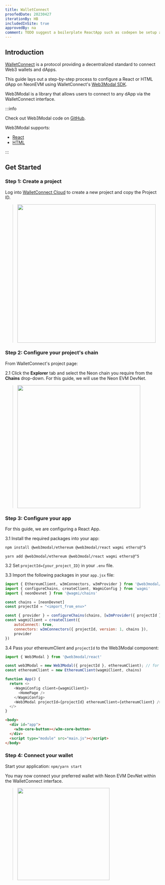 ```yaml
---
title: WalletConnect
proofedDate: 20230427
iterationBy: HB
includedInSite: true
approvedBy: na
comment: TODO suggest a boilerplate ReactApp such as codepen be setup as an example to refer to -- this will then allow better support at Step 4 " connect your preferred wallet with Neon EVM DevNet within the WalletConnect interface. " to be included rather than just alluded to
---
```


## Introduction

[WalletConnect](https://docs.walletconnect.com/2.0/) is a protocol providing a decentralized standard to connect Web3 wallets and dApps.

This guide lays out a step-by-step process to configure a React or HTML dApp on NeonEVM using WalletConnect's [Web3Modal SDK](https://docs.walletconnect.com/2.0/web3modal/about).

Web3Modal is a library that allows users to connect to any dApp via the WalletConnect interface.

:::info

Check out Web3Modal code on [GitHub](https://github.com/WalletConnect/web3modal).

Web3Modal supports:

- [React](https://docs.walletconnect.com/web3modal/react/about)
- [HTML](https://docs.walletconnect.com/web3modal/html/about)

:::

## Get Started

### Step 1: Create a project

Log into [WalletConnect Cloud](https://cloud.walletconnect.com/) to create a new project and copy the Project ID.

<!-- following text style works -- not convinced image class is working >> alt is to use  docusaurus method -- but that means keeping images in static folder NOT granular as per current method applied in this site https://docusaurus.io/docs/static-assets -->

> <img src={projectid} width="450" />


### Step 2: Configure your project's chain

From WalletConnect's project page:

2.1 Click the **Explorer** tab and select the Neon chain you require from the **Chains** drop-down. For this guide, we will use the Neon EVM DevNet.

> <img src={devnet} width="400" />


### Step 3: Configure your app

For this guide, we are configuring a React App.
<!-- yet we also provide a pure HTML path, yes?? -->

3.1 Install the required packages into your app:

<Tabs>
<TabItem value="npm" label="npm" default>

```bash
npm install @web3modal/ethereum @web3modal/react wagmi ethers@^5
```

</TabItem>
<TabItem value="yarn" label="yarn">

```
yarn add @web3modal/ethereum @web3modal/react wagmi ethers@^5
```

</TabItem>
</Tabs>


3.2 Set `projectId={your_project_ID}` in your `.env` file.

3.3 Import the following packages in your `app.jsx` file:

```javascript
import { EthereumClient, w3mConnectors, w3mProvider } from '@web3modal/ethereum'
import { configureChains, createClient, WagmiConfig } from 'wagmi'
import { neonDevnet } from '@wagmi/chains'

const chains = [neonDevnet]
const projectId = "<import_from_env>"

const { provider } = configureChains(chains, [w3mProvider({ projectId })])
const wagmiClient = createClient({
    autoConnect: true,
    connectors: w3mConnectors({ projectId, version: 1, chains }),
    provider
})
```

3.4 Pass your ethereumClient and `projectId` to the Web3Modal component:

<Tabs>
<TabItem value="React/Next" label="app.jsx" default>

```javascript
import { Web3Modal } from '@web3modal/react'

const web3Modal = new Web3Modal({ projectId }, ethereumClient); // for using in code
const ethereumClient = new EthereumClient(wagmiClient, chains)

function App() {
  return <>
    <WagmiConfig client={wagmiClient}>
      <HomePage />
    </WagmiConfig>
    <Web3Modal projectId={projectId} ethereumClient={ethereumClient} />
  </>
}
```

</TabItem>
<TabItem value="HTML" label="HTML">

```html
<body>
  <div id="app">
    <w3m-core-button></w3m-core-button>
  </div>
  <script type="module" src="main.js"></script>
</body>
 ```

</TabItem>
</Tabs>


### Step 4: Connect your wallet

Start your application: `npm/yarn start`

You may now  connect your preferred wallet with Neon EVM DevNet within the WalletConnect interface.

<!-- would like to support the end user with details for this step also -->

> <img src={connected} width="300" />

